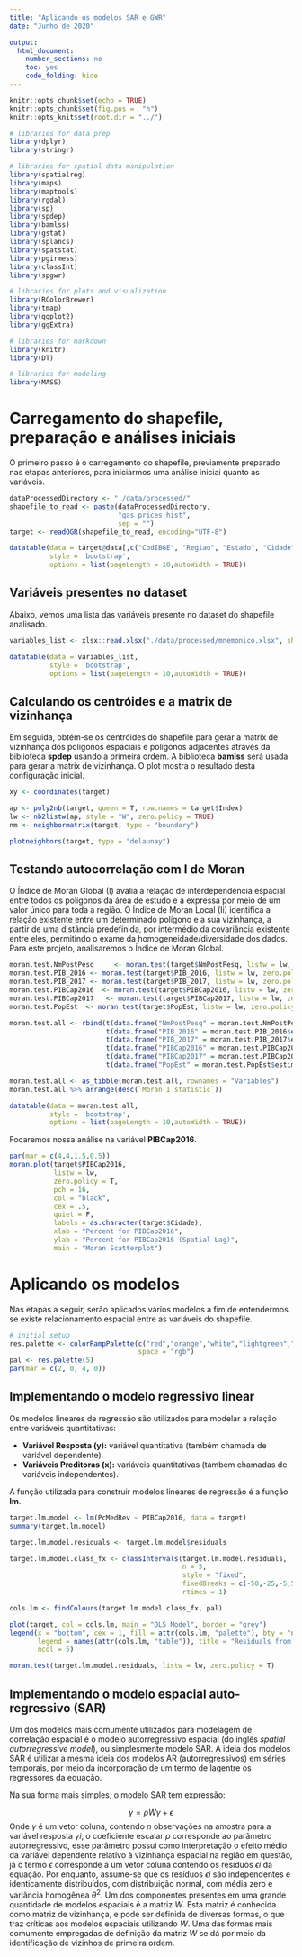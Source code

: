 ```yaml
---
title: "Aplicando os modelos SAR e GWR"
date: "Junho de 2020"

output:
  html_document: 
    number_sections: no
    toc: yes
    code_folding: hide
---
```



```r
knitr::opts_chunk$set(echo = TRUE)
knitr::opts_chunk$set(fig.pos =  "h")
knitr::opts_knit$set(root.dir = "../")

# libraries for data prep
library(dplyr)
library(stringr)

# libraries for spatial data manipulation
library(spatialreg)
library(maps)
library(maptools)    
library(rgdal)     
library(sp)  
library(spdep)
library(bamlss)
library(gstat)
library(splancs)
library(spatstat)
library(pgirmess)
library(classInt)
library(spgwr)

# libraries for plots and visualization
library(RColorBrewer)
library(tmap)
library(ggplot2)
library(ggExtra)

# libraries for markdown
library(knitr)
library(DT)

# libraries for modeling
library(MASS)
```

# Carregamento do shapefile, preparação e análises iniciais

O primeiro passo é o carregamento do shapefile, previamente preparado nas etapas anteriores, para iniciarmos uma análise iniciai quanto as variáveis.

```r

dataProcessedDirectory <- "./data/processed/"
shapefile_to_read <- paste(dataProcessedDirectory, 
                           "gas_prices_hist", 
                           sep = "")
target <- readOGR(shapefile_to_read, encoding="UTF-8")

datatable(data = target@data[,c("CodIBGE", "Regiao", "Estado", "Cidade", "NmPostPesq", "PcMedRev")], 
          style = 'bootstrap', 
          options = list(pageLength = 10,autoWidth = TRUE))

```

## Variáveis presentes no dataset

Abaixo, vemos uma lista das variáveis presente no dataset do shapefile analisado.

```r

variables_list <- xlsx::read.xlsx("./data/processed/mnemonico.xlsx", sheetName = "gas_prices_hist", encoding="UTF-8")

datatable(data = variables_list, 
          style = 'bootstrap', 
          options = list(pageLength = 10,autoWidth = TRUE))

```

## Calculando os centróides e a matrix de vizinhança

Em seguida, obtém-se os centróides do shapefile para gerar a matrix de vizinhança dos polígonos espaciais e polígonos adjacentes através da biblioteca **spdep** usando a primeira ordem. A biblioteca **bamlss** será usada para gerar a matrix de vizinhança. O plot mostra o resultado desta configuração inicial.

```r

xy <- coordinates(target) 

ap <- poly2nb(target, queen = T, row.names = target$Index)
lw <- nb2listw(ap, style = "W", zero.policy = TRUE)
nm <- neighbormatrix(target, type = "boundary")

plotneighbors(target, type = "delaunay")

```

## Testando autocorrelação com I de Moran

O Índice de Moran Global (I) avalia a relação de interdependência espacial entre todos os polígonos da área de estudo e a expressa por meio de um valor único para toda a região. O Índice de Moran Local (Ii) identifica a relação existente entre um determinado polígono e a sua vizinhança, a partir de uma distância predefinida, por intermédio da covariância existente entre eles, permitindo o exame da homogeneidade/diversidade dos dados. Para este projeto, analisaremos o Índice de Moran Global.

```r

moran.test.NmPostPesq     <- moran.test(target$NmPostPesq, listw = lw, zero.policy = T) 
moran.test.PIB_2016 <- moran.test(target$PIB_2016, listw = lw, zero.policy = T)
moran.test.PIB_2017 <- moran.test(target$PIB_2017, listw = lw, zero.policy = T)
moran.test.PIBCap2016  <- moran.test(target$PIBCap2016, listw = lw, zero.policy = T)
moran.test.PIBCap2017   <- moran.test(target$PIBCap2017, listw = lw, zero.policy = T)
moran.test.PopEst  <- moran.test(target$PopEst, listw = lw, zero.policy = T)

moran.test.all <- rbind(t(data.frame("NmPostPesq" = moran.test.NmPostPesq$estimate)),
                        t(data.frame("PIB_2016" = moran.test.PIB_2016$estimate)),
                        t(data.frame("PIB_2017" = moran.test.PIB_2017$estimate)),
                        t(data.frame("PIBCap2016" = moran.test.PIBCap2016$estimate)),
                        t(data.frame("PIBCap2017" = moran.test.PIBCap2017$estimate)),
                        t(data.frame("PopEst" = moran.test.PopEst$estimate)))

moran.test.all <- as_tibble(moran.test.all, rownames = "Variables")
moran.test.all %>% arrange(desc(`Moran I statistic`))

datatable(data = moran.test.all, 
          style = 'bootstrap', 
          options = list(pageLength = 10,autoWidth = TRUE))

```

Focaremos nossa análise na variável **PIBCap2016**.

```r

par(mar = c(4,4,1.5,0.5))
moran.plot(target$PIBCap2016, 
           listw = lw, 
           zero.policy = T,
           pch = 16, 
           col = "black",
           cex = .5, 
           quiet = F,
           labels = as.character(target$Cidade),
           xlab = "Percent for PIBCap2016",
           ylab = "Percent for PIBCap2016 (Spatial Lag)", 
           main = "Moran Scatterplot")

```

# Aplicando os modelos

Nas etapas a seguir, serão aplicados vários modelos a fim de entendermos se existe relacionamento espacial entre as variáveis do shapefile.


```r

# initial setup
res.palette <- colorRampPalette(c("red","orange","white","lightgreen","green"), 
                                space = "rgb")
pal <- res.palette(5)
par(mar = c(2, 0, 4, 0))

```

## Implementando o modelo regressivo linear

Os modelos lineares de regressão são utilizados para modelar a relação entre variáveis quantitativas:

* **Variável Resposta (y):** variável quantitativa (também chamada de variável dependente).
* **Variáveis Preditoras (x):** variáveis quantitativas (também chamadas de variáveis independentes).

A função utilizada para construir modelos lineares de regressão é a função **lm**. 

```r

target.lm.model <- lm(PcMedRev ~ PIBCap2016, data = target)
summary(target.lm.model)

target.lm.model.residuals <- target.lm.model$residuals

target.lm.model.class_fx <- classIntervals(target.lm.model.residuals, 
                                           n = 5,
                                           style = "fixed",
                                           fixedBreaks = c(-50,-25,-5,5,25,50),
                                           rtimes = 1)

cols.lm <- findColours(target.lm.model.class_fx, pal)

plot(target, col = cols.lm, main = "OLS Model", border = "grey")
legend(x = "bottom", cex = 1, fill = attr(cols.lm, "palette"), bty = "n",
       legend = names(attr(cols.lm, "table")), title = "Residuals from OLS Model",
       ncol = 5)

moran.test(target.lm.model.residuals, listw = lw, zero.policy = T)

```

## Implementando o modelo espacial auto-regressivo (SAR) 

Um dos modelos mais comumente utilizados para modelagem de correlação espacial é  o  modelo  autorregressivo  espacial  (do inglês *spatial  autorregressive  model*),  ou  simplesmente modelo  SAR.  A  ideia  dos  modelos  SAR  é  utilizar  a  mesma  ideia  dos  modelos  AR (autorregressivos)  em  séries  temporais,  por  meio  da  incorporação  de  um  termo  de lagentre  os  regressores  da  equação.  

Na  sua  forma  mais simples,  o  modelo  SAR  tem expressão: 

$$\gamma = \rho W \gamma + \epsilon$$
Onde $\gamma$ é  um  vetor  coluna,  contendo *n* observações  na  amostra  para  a  variável  resposta $\gamma i$,  o  coeficiente  escalar $\rho$ corresponde  ao  parâmetro  autorregressivo,  esse  parâmetro possui  como  interpretação  o  efeito  médio  da  variável  dependente  relativo  à  vizinhança espacial  na  região  em  questão,  já  o  termo $\epsilon$ corresponde  a  um  vetor  coluna  contendo  os resíduos $\epsilon i$ da equação. Por enquanto, assume-se que os resíduos $\epsilon i$ são independentes e identicamente   distribuídos,   com   distribuição   normal,   com   média   zero   e   variância homogênea $\theta ^{2}$. Um  dos  componentes  presentes  em  uma  grande  quantidade  de  modelos espaciais  é  a  matriz $W$.  Esta  matriz  é  conhecida  como  matriz  de  vizinhança,  e  pode  ser definida  de  diversas  formas,  o  que  traz  críticas  aos  modelos  espaciais  utilizando $W$. Uma  das  formas  mais  comumente  empregadas  de  definição  da  matriz $W$ se  dá  por meio  da  identificação  de  vizinhos  de  primeira  ordem.  

```r



```